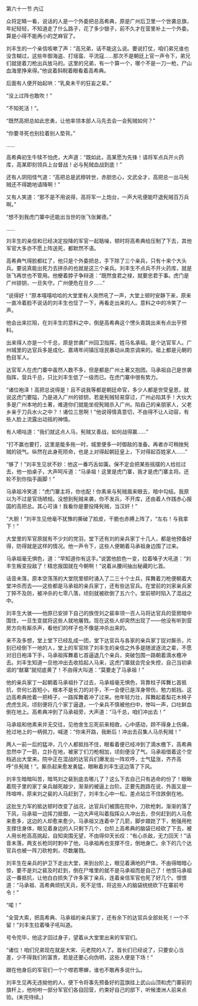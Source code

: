 

第六十一节 内讧

众将定睛一看，说话的人是一个外委把总高希典，原是广州后卫里一个世袭总旗，年纪轻轻，不知道走了什么路子，花了多少银子，前不久才在营里补上一个外委。算是小得不能再小的芝麻官了。

刘丰生的一个亲信咳嗽了声：“高兄弟，话不能这么说。要说打仗，咱们弟兄谁也没含糊过，这些年御海盗、打瑶蛮、平流寇……那次不是朝廷上官一声令下，弟兄们就提着刀枪出兵放马的。这里的兄弟，有一个算一个，哪个不是一刀一枪，尸山血海里挣来得。”他说着斜睨着眼看着高希典。

后面有人便开始起哄：“乳臭未干的狂妄之辈。”

“没上过阵也敢吹！”

“不知死活！”。

“既然高把总如此忠勇，让他率领本部人马先去会一会髡贼如何？”

“你要寻死也别拉着别人垫背。”

……

高希典初生牛犊不怕虎，大声道：“既如此，高某愿为先锋！请将军点兵开火药库，高某即刻领兵上台督战！必与髡贼血战到底！”

还有人阴阳怪气道：“高把总是武穆转世，赤胆忠心，文武全才，高把总一出马髡贼还不得跪地请降啊！”

又有人笑道：“那不是不用说得，高将军一上炮台，一声大吼便能吓退髡贼百万兵啊。”

“想不到我虎门寨中还能出当世的张飞张翼德。”

……

刘丰生的亲信和已经决定投降的军官一起聒噪，顿时将高希典给压制了下去，其他军官大多亦不愿上阵送死，都默然不语。

高希典气得脸都红了，他只是个外委把总，手下除了三个亲兵，只有十来个大头兵。要说真能出死力去拼杀的也就是这三个亲兵。刘丰生不点兵不开火药库，就是张飞再世也不管用。他梗着脖子争辩道：“既然食君之禄，就要忠君于事。虎门是广州锁钥，一旦失守。广州便危在旦夕……”

“说得好！”原本嘻嘻哈哈的大堂里有人突然吼了一声，大堂上顿时安静下来，原来一直冷着脸不说话的刘丰生也怔了一下，再看走出来的人。意料之中的冷笑了一声。

他会出来拦阻，在刘丰生的意料之中，倒是高希典这个愣头青跳出来有点出乎预料。

出来得人亦是一个千总，原是世袭广州回卫指挥，姓马名承祖。是个达官军人。广州城里的达官兵多是成化、嘉靖年间镇压瑶民暴动从南京调来的。祖上都是元朝的色目军人。

达官军人在虎门寨中虽然人数不多，但是都是广州土著又抱团。马承祖自己是世袭指挥，营兵千总，只比刘丰生低了一级而已。在虎门寨中很有势力。

“诸位袍泽！高把总说得是！且不说我等都是朝廷命官，多少人都是世受皇恩，就说这虎门要隘，乃是进入广州的锁钥，若是髡贼轻易穿过，广州必陷其手！大伙大多是广州本地的土著，难道你们就能坐视髡贼杀入广州。陷自己的亲朋家人，父老乡亲于刀兵水火之中？！诸位三思啊！”他说得情真意切，不由得不让人动容，有些人脸上流露出动摇的神情。

有人嘀咕道：“我们就这点人马，髡贼又善战，如何战得赢……”

“打不赢也要打，这里是能多拖一时，城里便多一时御敌的准备。再者亦可稍挫髡贼的锐气。纵然在此身死陨命，也是上对得起朝廷皇上，下对得起百姓家人……”

“够了！”刘丰生见状不妙：他这一番巧舌如簧。保不定会把某些摇摆的人给拉过去，他一拍桌子，大声呵斥道：“马承祖！这里是虎门寨，我才是虎门寨主将。还轮不到你指手画脚！”

马承祖冷笑道：“虎门寨主将，你也配！你素来与髡贼眉来眼去，暗中勾结。我原以为不过是官场陋规。没想到髡贼来袭，你不发兵，不开库，还由着人作践赤心报国的高把总。其心可诛！我看你是要投降髡贼，当汉奸！”

“大胆！”刘丰生见他毫不犹豫的撕破了脸皮，干脆也赤膊上阵了，“左右！与我拿下！”

大堂里的军官原就有不少刘的党羽，堂下还有刘的亲兵家丁十几人，都是他预备好得，防得就是这样的情况。他一声令下，这些人便朝着马承祖身边围了过来。

马承祖毫无惧色，道：“早知道你有这手。”说罢他脸色一变，拉着嗓子大吼道：“刘丰生叛变投敌了！精忠报国就在今朝啊！”说着从腰间抽出秘藏的匕首。

话音未落，原本空荡荡的大堂院里顿时涌入了二三十个士兵，挥舞着刀枪便朝着大堂冲杀而去――这些都是马承祖的亲兵家丁，还有些达官兵。在堂前的刘家亲兵家丁猝不及防，被冲杀的七零八落，顷刻就被砍倒了五六个。堂前顿时陷入了混战之中。

刘丰生大骇――他原已安排下自己的族侄刘之裴率领一百人马将达官兵的营房暗中围住，一旦生变就将这些人就地屠戮。现在这些人却突然出现了――他没有听到营房方向有厮杀声，看他们的样子也不像是冲杀出来的。

来不及多想，堂上堂下已经乱成一团，堂下达官兵与各家的亲兵家丁捉对厮杀，片刻已经倒下一地的人，堂上的军官除了刘丰生的亲信之外多是随波逐流之辈，不愿对旧日袍泽下手，马承祖挥舞着匕首逼退几个亲兵，突破包围一路朝着滴水檐冲去。刘丰生知道一旦他冲出去收拾起人马来，这虎门寨就会完全失控，自己当初承诺的“献寨”就彻底黄了！不由得大叫道：“莫要走了马承祖！”

他的亲兵家丁一起朝着马承祖扑了过去，马承祖毫无惧色，背靠柱子挥舞匕首抵抗，奈何匕首短小，根本不是长刀的对手，不一会便已是浑身带伤，勉力抵挡。这边高希典抢着一把椅子，一路挥舞着冲了过来。他年轻力壮，挥舞起着梨花木椅子虎虎生风，顷刻便将几个家丁逼退，一个亲兵不慎被他扫中，惨叫一声，口吐鲜血倒在地上。高希典冲到了马承祖旁，大声道：“马千总，咱们冲出去！”

马承祖和他素来并无交往，见他舍生忘死前来相救，心中感动，顾不得身上伤痛，抢过地上的一柄佩刀，喊道：“你来开路，我断后！冲出去召集人马杀髡贼！”

两人一前一后的猛冲，几个人都抵挡不住，眼看着便已经冲到了滴水檐下，高希典忽然中了一箭，立扑在地，被家丁们刀枪相加，顷刻便没了气。马承祖借着这个空档逃出大堂来。院中正在混战的达官兵们爆发出一阵欢呼，士气猛涨，齐齐高呼“杀髡贼！”。厮杀起来愈发勇猛，眼瞅着刘丰生这边落了下风。

刘丰生暗暗叫苦，暗骂刘之裴到底去哪儿了？这么下去自己只有逃命的份了！眼瞅着院子里的家丁亲兵越死越少，渐渐的被逼上台阶。正要先跑路在说，外面又是一阵喧哗，原来刘之裴的人马赶到了，刘丰生心中一松，差点站立不住跌倒在地。

这批生力军的抵达顿时改变了战况，达官兵们被围在院中，刀砍枪刺，渐渐的落了下风，马承祖一边挥刀抵御，一边大声吼叫着指挥众人冲出去，奈何赶到的人马愈来愈多，这边的人却愈来愈少。马承祖又连着中了几箭，脚步踉跄了下，勉强用枪支撑住身体，眼见着身边的人只剩下几个，台阶上高希典的脑袋已经砍了下去，被人用长枪高高挑起，自知突围无望，不由得仰天长叹：“有心杀敌，无力回天！”话音未落，两支长枪同时刺中了他，马承祖再也支撑不住，倒地身亡。余下的几个达官兵也被一阵刀砍枪刺，尽数屠戮。

刘丰生在亲兵的护卫下走出大堂，来到台阶上，眼见着满地的尸体，不由得暗暗心惊，要不是刘之裴及时赶到，倒在尸堆里的就不是马承祖而是自己了！他恨马承祖这一番抵抗，让他白白损失了许多家丁亲兵，连着亲信军官也死了好几个。恨恨道：“马承祖、高希典顽抗天兵，死不足惜，将这些人的脑袋统统砍下在寨前号令！”

“喏！”

“全营大索，把高希典、马承祖的亲兵家丁，还有余下的达官兵全部处死！一个不留！”刘丰生拉着嗓子吼叫道。

号令完毕，他这才回过身子，望着从大堂里出来的军官们。

“诸位！咱们兄弟现在就是大宋、元老院的人了。首长们已经说了，只要安心当差，少不得我们的富贵，若是还要心向伪明，这些人便是下场！”

跟在他身后的军官们一个个噤若寒蝉，谁也不敢再多说什么。

刘丰生见再无违拗他的人，便下令将事先预备好的蓝旗挂上武山山顶和虎门寨前的旗杆上，他吩咐一部分军官们各自回营，约束好自己的部下，听候澳洲人前来点验。(未完待续。)

